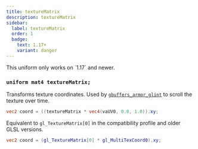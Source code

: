 ```yaml
---
title: textureMatrix
description: textureMatrix
sidebar:
  label: textureMatrix
  order: 1
  badge:
    text: 1.17+
    variant: danger
---
```


<Aside type="danger">This uniform only works on `1.17` and newer.</Aside>

### `uniform mat4 textureMatrix;`

Transforms texture coordinates. Used by [`gbuffers_armor_glint`](/reference/programs/gbuffers) to scroll the texture over time.
```glsl
vec2 coord = ((textureMatrix * vec4(vaUV0, 0.0, 1.0)).xy;
```
Equivalent to `gl_TextureMatrix[0]` in the compatibility profile and older GLSL versions.
```glsl
vec2 coord = (gl_TextureMatrix[0] * gl_MultiTexCoord0).xy;
```